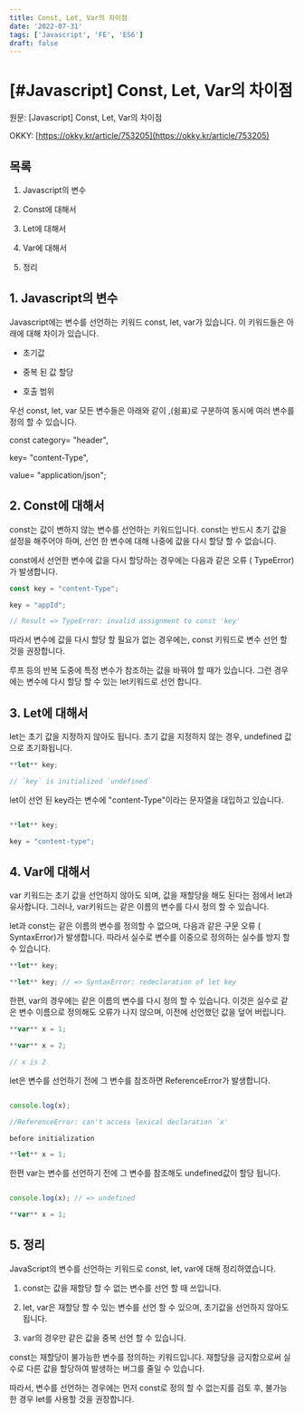 ```yaml
---
title: Const, Let, Var의 차이점
date: '2022-07-31'
tags: ['Javascript', 'FE', 'ES6']
draft: false
---
```


# [#Javascript] Const, Let, Var의 차이점

원문: [Javascript] Const, Let, Var의 차이점

OKKY: [https://okky.kr/article/753205](https://okky.kr/article/753205)

## 목록

1. Javascript의 변수

1. Const에 대해서

1. Let에 대해서

1. Var에 대해서

1. 정리

## 1. Javascript의 변수

Javascript에는 변수를 선언하는 키워드 const, let, var가 있습니다.
이 키워드들은 아래에 대해 차이가 있습니다.

* 초기값

* 중복 된 값 할당

* 호출 범위

우선 const, let, var 모든 변수들은 아래와 같이 
,(쉼표)로 구분하여 동시에 여러 변수를 정의 할 수 있습니다.

const category= "header",

key= "content-Type",

value= "application/json";

## 2. Const에 대해서

const는 값이 변하지 않는 변수를 선언하는 키워드입니다. 
const는 반드시 초기 값을 설정을 해주어야 하며,
선언 한 변수에 대해 나중에 값을 다시 할당 할 수 없습니다.

const에서 선언한 변수에 값을 다시 할당하는 경우에는
다음과 같은 오류 ( TypeError)가 발생합니다.

```jsx
const key = "content-Type";

key = "appId";

// Result => TypeError: invalid assignment to const 'key'

```

따라서 변수에 값을 다시 할당 할 필요가 없는 경우에는, 
const 키워드로 변수 선언 할 것을 권장합니다.

루프 등의 반복 도중에 특정 변수가 참조하는 값을 바꿔야 할 때가 있습니다. 
그런 경우에는 변수에 다시 할당 할 수 있는 let키워드로 선언 합니다.

## 3. Let에 대해서

let는 초기 값을 지정하지 않아도 됩니다. 
초기 값을 지정하지 않는 경우, undefined 값으로 초기화됩니다.

```jsx
**let** key;

// `key` is initialized `undefined`

```

let이 선언 된 key라는 변수에 "content-Type"이라는 문자열을 대입하고 있습니다.

```jsx

**let** key;

key = "content-type";

```

## 4. Var에 대해서

var 키워드는 초기 값을 선언하지 않아도 되며,
값을 재할당을 해도 된다는 점에서 let과 유사합니다.
그러나, var키워드는 같은 이름의 변수를 다시 정의 할 수 있습니다.

let과 const는 같은 이름의 변수를 정의할 수 없으며,
다음과 같은 구문 오류 ( SyntaxError)가 발생합니다. 
따라서 실수로 변수를 이중으로 정의하는 실수를 방지 할 수 있습니다.

```jsx
**let** key;

**let** key; // => SyntaxError: redeclaration of let key

```

한편, var의 경우에는 같은 이름의 변수를 다시 정의 할 수 있습니다. 
이것은 실수로 같은 변수 이름으로 정의해도 오류가 나지 않으며,
이전에 선언했던 값을 덮어 버립니다.

``` jsx
**var** x = 1;

**var** x = 2;

// x is 2
```

let은 변수를 선언하기 전에 그 변수를 참조하면 ReferenceError가 발생합니다.

```jsx

console.log(x);

//ReferenceError: can't access lexical declaration `x'

before initialization

**let** x = 1;

```

한편 var는 변수를 선언하기 전에 그 변수를 참조해도 undefined값이 할당 됩니다.

```jsx

console.log(x); // => undefined

**var** x = 1;

```

## 5. 정리

JavaScript의 변수를 선언하는 키워드로 const, let, var에 대해 정리하였습니다.

1. const는 값을 재할당 할 수 없는 변수를 선언 할 때 쓰입니다.

1. let, var은 재할당 할 수 있는 변수를 선언 할 수 있으며,
초기값을 선언하지 않아도 됩니다.

1. var의 경우만 같은 값을 중복 선언 할 수 있습니다.

const는 재할당이 불가능한 변수를 정의하는 키워드입니다. 
재할당을 금지함으로써 실수로 다른 값을 할당하여 발생하는 버그를 줄일 수 있습니다.

따라서, 변수를 선언하는 경우에는 먼저 const로 정의 할 수 없는지를 검토 후,
불가능한 경우 let를 사용할 것을 권장합니다.
